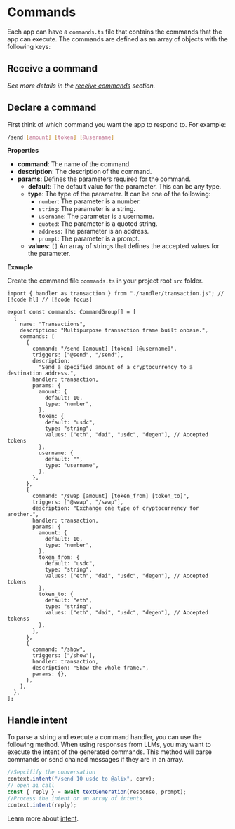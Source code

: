 # Commands

Each app can have a `commands.ts` file that contains the commands that the app can execute. The commands are defined as an array of objects with the following keys:

## Receive a command

_See more details in the [receive commands](/concepts/messages/command) section._

## Declare a command

First think of which command you want the app to respond to. For example:

```bash [cmd]
/send [amount] [token] [@username]
```

**Properties**

- **command**: The name of the command.
- **description**: The description of the command.
- **params**: Defines the parameters required for the command.
  - **default**: The default value for the parameter. This can be any type.
  - **type**: The type of the parameter. It can be one of the following:
    - `number`: The parameter is a number.
    - `string`: The parameter is a string.
    - `username`: The parameter is a username.
    - `quoted`: The parameter is a quoted string.
    - `address`: The parameter is an address.
    - `prompt`: The parameter is a prompt.
  - **values**: `[]` An array of strings that defines the accepted values for the parameter.

**Example**

Create the command file `commands.ts` in your project root `src` folder.

```tsx [src/commands.ts]
import { handler as transaction } from "./handler/transaction.js"; // [!code hl] // [!code focus]

export const commands: CommandGroup[] = [
  {
    name: "Transactions",
    description: "Multipurpose transaction frame built onbase.",
    commands: [
      {
        command: "/send [amount] [token] [@username]",
        triggers: ["@send", "/send"],
        description:
          "Send a specified amount of a cryptocurrency to a destination address.",
        handler: transaction,
        params: {
          amount: {
            default: 10,
            type: "number",
          },
          token: {
            default: "usdc",
            type: "string",
            values: ["eth", "dai", "usdc", "degen"], // Accepted tokens
          },
          username: {
            default: "",
            type: "username",
          },
        },
      },
      {
        command: "/swap [amount] [token_from] [token_to]",
        triggers: ["@swap", "/swap"],
        description: "Exchange one type of cryptocurrency for another.",
        handler: transaction,
        params: {
          amount: {
            default: 10,
            type: "number",
          },
          token_from: {
            default: "usdc",
            type: "string",
            values: ["eth", "dai", "usdc", "degen"], // Accepted tokens
          },
          token_to: {
            default: "eth",
            type: "string",
            values: ["eth", "dai", "usdc", "degen"], // Accepted tokenss
          },
        },
      },
      {
        command: "/show",
        triggers: ["/show"],
        handler: transaction,
        description: "Show the whole frame.",
        params: {},
      },
    ],
  },
];
```

## Handle intent

To parse a string and execute a command handler, you can use the following method. When using responses from LLMs, you may want to execute the intent of the generated commands. This method will parse commands or send chained messages if they are in an array.

```jsx
//Sepcifify the conversation
context.intent("/send 10 usdc to @alix", conv);
// open ai call
const { reply } = await textGeneration(response, prompt);
//Process the intent or an array of intents
context.intent(reply);
```

Learn more about [intent](/concepts/intent).
